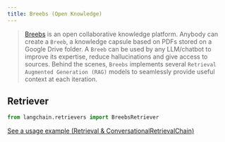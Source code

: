 ```yaml
---
title: Breebs (Open Knowledge)
---
```


>[Breebs](https://www.breebs.com/) is an open collaborative knowledge platform.
>Anybody can create a `Breeb`, a knowledge capsule based on PDFs stored on a Google Drive folder.
>A `Breeb` can be used by any LLM/chatbot to improve its expertise, reduce hallucinations and give access to sources.
>Behind the scenes, `Breebs` implements several `Retrieval Augmented Generation (RAG)` models
> to seamlessly provide useful context at each iteration.

## Retriever

```python
from langchain.retrievers import BreebsRetriever
```

[See a usage example (Retrieval & ConversationalRetrievalChain)](/oss/integrations/retrievers/breebs)
